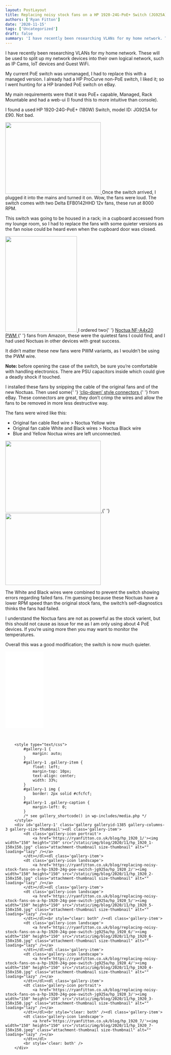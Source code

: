 ```yaml
---
layout: PostLayout
title: Replacing noisy stock fans on a HP 1920-24G-PoE+ Switch (JG925A)
authors: ['Ryan Fitton']
date: '2020-11-15'
tags: ['Uncategorized']
draft: false
summary: 'I have recently been researching VLANs for my home network. These will be used to split up my network devices into their own logical network, such as IP Cams, IoT devices and Guest WiFi. My current PoE switch was unmanaged, I had to replace this with a managed version. I already had a HP ProCurve [&amp;hellip;]'
---
```


<p>
  I have recently been researching VLANs for my home network. These will be used to split up my
  network devices into their own logical network, such as IP Cams, IoT devices and Guest WiFi.
</p>
<p>
  My current PoE switch was unmanaged, I had to replace this with a managed version. I already had a
  HP ProCurve non-PoE switch, I liked it; so I went hunting for a HP branded PoE switch on eBay.
</p>
<p>
  My main requirements were that it was PoE+ capable, Managed, Rack Mountable and had a web-ui (I
  found this to more intuitive than console).
</p>
<p>I found a used HP 1920-24G-PoE+ (180W) Switch, model ID: JG925A for £90. Not bad.</p>
<p>
  <a href="/static/img/blog/2020/11/hp_1920_2-scaled.jpg">
    <img
      loading="lazy"
      src="/static/img/blog/2020/11/hp_1920_2-300x225.jpg"
      alt=""
      width="300"
      height="225"
      srcset="/static/img/blog/2020/11/hp_1920_2-300x225.jpg 300w, /static/img/blog/2020/11/hp_1920_2-1024x767.jpg 1024w, /static/img/blog/2020/11/hp_1920_2-768x576.jpg 768w, /static/img/blog/2020/11/hp_1920_2-1536x1151.jpg 1536w, /static/img/blog/2020/11/hp_1920_2-2048x1535.jpg 2048w"
      sizes="(max-width: 300px) 100vw, 300px"
    />
  </a>
  Once the switch arrived, I plugged it into the mains and turned it on. Wow, the fans were loud.
  The switch comes with two Delta EFB0142HHD 12v fans, these run at 8000 RPM.
</p>
<p>
  This switch was going to be housed in a rack; in a cupboard accessed from my lounge room, so I had
  to replace the fans with some quieter versions as the fan noise could be heard even when the
  cupboard door was closed.
</p>
<p>
  <a href="/static/img/blog/2020/11/hp_1920_3-scaled.jpg">
    <img
      loading="lazy"
      src="/static/img/blog/2020/11/hp_1920_3-225x300.jpg"
      alt=""
      width="225"
      height="300"
      srcset="/static/img/blog/2020/11/hp_1920_3-225x300.jpg 225w, /static/img/blog/2020/11/hp_1920_3-768x1024.jpg 768w, /static/img/blog/2020/11/hp_1920_3-1152x1536.jpg 1152w, /static/img/blog/2020/11/hp_1920_3-1536x2048.jpg 1536w, /static/img/blog/2020/11/hp_1920_3-scaled.jpg 1920w"
      sizes="(max-width: 225px) 100vw, 225px"
    />
  </a>
  I ordered two{' '}
  <a
    href="https://www.amazon.co.uk/Noctua-NF-A4x20-PWM-Premium-40x20mm/dp/B07125KWG1/ref=as_li_ss_tl?ie=UTF8&amp;psc=1&amp;ref=ppx_pop_mob_b_asin_title&amp;linkCode=ll1&amp;tag=ryanfittoncou-21&amp;linkId=bda93790e47185466fc7099264289da9&amp;language=en_GB"
    target="_blank"
    rel="noopener noreferrer"
  >
    Noctua NF-A4x20 PWM
  </a>{' '}
  fans from Amazon, these were the quietest fans I could find, and I had used Noctuas in other
  devices with great success.
</p>
<p>
  It didn&#8217;t matter these new fans were PWM variants, as I wouldn&#8217;t be using the PWM
  wire.
</p>
<p>
  <strong>Note: </strong>before opening the case of the switch, be sure you&#8217;re comfortable
  with handling electronics. There are PSU capacitors inside which could give a deadly shock if
  touched.
</p>
<p>
  I installed these fans by snipping the cable of the original fans and of the new Noctuas. Then
  used some{' '}
  <a
    href="https://www.ebay.co.uk/itm/Wago-type-in-line-Electrical-Connectors-Wire-Block-Clamp-Terminal-Cable-Reusable/264655941031?pageci=191f7a3d-467e-4332-8e99-3dbccf63c998"
    target="_blank"
    rel="noopener noreferrer"
  >
    &#8216;clip-down&#8217; style connectors
  </a>{' '}
  from eBay. These connectors are great, they don&#8217;t crimp the wires and allow the fans to be
  removed in more less destructive way.
</p>
<p>The fans were wired like this:</p>
<ul>
  <li>Original fan cable Red wire &gt; Noctua Yellow wire</li>
  <li>Original fan cable White and Black wires &gt; Noctua Black wire</li>
  <li>Blue and Yellow Noctua wires are left unconnected.</li>
</ul>
<p>
  <a href="/static/img/blog/2020/11/hp_1920_5-scaled.jpg">
    <img
      loading="lazy"
      src="/static/img/blog/2020/11/hp_1920_5-300x225.jpg"
      alt=""
      width="300"
      height="225"
      srcset="/static/img/blog/2020/11/hp_1920_5-300x225.jpg 300w, /static/img/blog/2020/11/hp_1920_5-1024x768.jpg 1024w, /static/img/blog/2020/11/hp_1920_5-768x576.jpg 768w, /static/img/blog/2020/11/hp_1920_5-1536x1152.jpg 1536w, /static/img/blog/2020/11/hp_1920_5-2048x1536.jpg 2048w"
      sizes="(max-width: 300px) 100vw, 300px"
    />
  </a>{' '}
  <a href="/static/img/blog/2020/11/hp_1920_6-scaled.jpg">
    <img
      loading="lazy"
      src="/static/img/blog/2020/11/hp_1920_6-300x225.jpg"
      alt=""
      width="300"
      height="225"
      srcset="/static/img/blog/2020/11/hp_1920_6-300x225.jpg 300w, /static/img/blog/2020/11/hp_1920_6-1024x768.jpg 1024w, /static/img/blog/2020/11/hp_1920_6-768x576.jpg 768w, /static/img/blog/2020/11/hp_1920_6-1536x1152.jpg 1536w, /static/img/blog/2020/11/hp_1920_6-2048x1536.jpg 2048w"
      sizes="(max-width: 300px) 100vw, 300px"
    />
  </a>
</p>
<p>
  The White and Black wires were combined to prevent the switch showing errors regarding failed
  fans. I&#8217;m guessing because these Noctuas have a lower RPM speed than the original stock
  fans, the switch&#8217;s self-diagnostics thinks the fans had failed.
</p>
<p>
  I understand the Noctua fans are not as powerful as the stock varient, but this should not cause
  as issue for me as I am only using about 4 PoE devices. If you&#8217;re using more then you may
  want to monitor the temperatures.
</p>
<p>Overall this was a good modification; the switch is now much quieter.</p>
<p>
  <iframe
    style="width: 120px; height: 240px;"
    src="//ws-eu.amazon-adsystem.com/widgets/q?ServiceVersion=20070822&amp;OneJS=1&amp;Operation=GetAdHtml&amp;MarketPlace=GB&amp;source=ss&amp;ref=as_ss_li_til&amp;ad_type=product_link&amp;tracking_id=ryanfittoncou-21&amp;language=en_GB&amp;marketplace=amazon&amp;region=GB&amp;placement=B07125KWG1&amp;asins=B07125KWG1&amp;linkId=e236538851eb657ce439c18f5ef7d892&amp;show_border=true&amp;link_opens_in_new_window=true"
    frameborder="0"
    marginwidth="0"
    marginheight="0"
    scrolling="no"
  ></iframe>
</p>
<p>&nbsp;</p>

    	<style type="text/css">
    		#gallery-1 {
    			margin: auto;
    		}
    		#gallery-1 .gallery-item {
    			float: left;
    			margin-top: 10px;
    			text-align: center;
    			width: 33%;
    		}
    		#gallery-1 img {
    			border: 2px solid #cfcfcf;
    		}
    		#gallery-1 .gallery-caption {
    			margin-left: 0;
    		}
    		/* see gallery_shortcode() in wp-includes/media.php */
    	</style>
    	<div id='gallery-1' class='gallery galleryid-1385 gallery-columns-3 gallery-size-thumbnail'><dl class='gallery-item'>
    		<dt class='gallery-icon portrait'>
    			<a href='https://ryanfitton.co.uk/blog/hp_1920_1/'><img width="150" height="150" src="/static/img/blog/2020/11/hp_1920_1-150x150.jpg" class="attachment-thumbnail size-thumbnail" alt="" loading="lazy" /></a>
    		</dt></dl><dl class='gallery-item'>
    		<dt class='gallery-icon landscape'>
    			<a href='https://ryanfitton.co.uk/blog/replacing-noisy-stock-fans-on-a-hp-1920-24g-poe-switch-jg925a/hp_1920_2/'><img width="150" height="150" src="/static/img/blog/2020/11/hp_1920_2-150x150.jpg" class="attachment-thumbnail size-thumbnail" alt="" loading="lazy" /></a>
    		</dt></dl><dl class='gallery-item'>
    		<dt class='gallery-icon landscape'>
    			<a href='https://ryanfitton.co.uk/blog/replacing-noisy-stock-fans-on-a-hp-1920-24g-poe-switch-jg925a/hp_1920_5/'><img width="150" height="150" src="/static/img/blog/2020/11/hp_1920_5-150x150.jpg" class="attachment-thumbnail size-thumbnail" alt="" loading="lazy" /></a>
    		</dt></dl><br style="clear: both" /><dl class='gallery-item'>
    		<dt class='gallery-icon landscape'>
    			<a href='https://ryanfitton.co.uk/blog/replacing-noisy-stock-fans-on-a-hp-1920-24g-poe-switch-jg925a/hp_1920_6/'><img width="150" height="150" src="/static/img/blog/2020/11/hp_1920_6-150x150.jpg" class="attachment-thumbnail size-thumbnail" alt="" loading="lazy" /></a>
    		</dt></dl><dl class='gallery-item'>
    		<dt class='gallery-icon landscape'>
    			<a href='https://ryanfitton.co.uk/blog/replacing-noisy-stock-fans-on-a-hp-1920-24g-poe-switch-jg925a/hp_1920_4/'><img width="150" height="150" src="/static/img/blog/2020/11/hp_1920_4-150x150.jpg" class="attachment-thumbnail size-thumbnail" alt="" loading="lazy" /></a>
    		</dt></dl><dl class='gallery-item'>
    		<dt class='gallery-icon portrait'>
    			<a href='https://ryanfitton.co.uk/blog/replacing-noisy-stock-fans-on-a-hp-1920-24g-poe-switch-jg925a/hp_1920_3/'><img width="150" height="150" src="/static/img/blog/2020/11/hp_1920_3-150x150.jpg" class="attachment-thumbnail size-thumbnail" alt="" loading="lazy" /></a>
    		</dt></dl><br style="clear: both" /><dl class='gallery-item'>
    		<dt class='gallery-icon landscape'>
    			<a href='https://ryanfitton.co.uk/blog/hp_1920_7/'><img width="150" height="150" src="/static/img/blog/2020/11/hp_1920_7-150x150.jpeg" class="attachment-thumbnail size-thumbnail" alt="" loading="lazy" /></a>
    		</dt></dl>
    		<br style='clear: both' />
    	</div>

<p>&nbsp;</p>
<p>&nbsp;</p>
